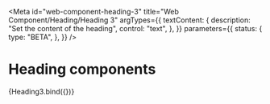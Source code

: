 <!-- @license CC0-1.0 -->


<Meta
  id="web-component-heading-3"
  title="Web Component/Heading/Heading 3"
  argTypes={{
    textContent: {
      description: "Set the content of the heading",
      control: "text",
    },
  }}
  parameters={{
    status: {
      type: "BETA",
    },
  }}
/>

# Heading components

<Canvas>
  <Story
    name="Default"
    args={{
      textContent: "The Quick Brown Fox Jumps Over The Lazy Dog",
    }}
  >
    {Heading3.bind({})}
  </Story>
</Canvas>

<ArgsTable story="Default" />
